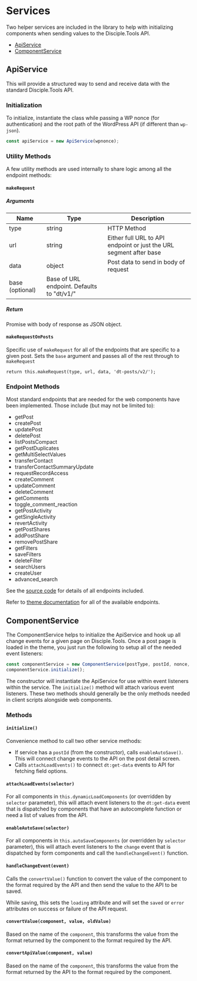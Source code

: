 
<Meta title="Architecture/Services" />

# Services

Two helper services are included in the library to help with initializing components when
sending values to the Disciple.Tools API.

- [ApiService](#apiservice)
- [ComponentService](#componentservice)

## ApiService

This will provide a structured way to send and receive data with the standard Disciple.Tools API.

### Initialization

To initialize, instantiate the class while passing a WP nonce (for authentication) and the
root path of the WordPress API (if different than `wp-json`).

```javascript
const apiService = new ApiService(wpnonce);
```

### Utility Methods

A few utility methods are used internally to share logic among all the endpoint methods:

#### `makeRequest`

##### Arguments

| Name | Type | Description |
| ---- | ---- | ----------- |
| type | string | HTTP Method |
| url  | string | Either full URL to API endpoint or just the URL segment after base |
| data | object | Post data to send in body of request |
| base (optional) | Base of URL endpoint. Defaults to "dt/v1/" |

##### Return

Promise with body of response as JSON object.

#### `makeRequestOnPosts`

Specific use of `makeRequest` for all of the endpoints that are specific to a given post.
Sets the `base` argument and passes all of the rest through to `makeRequest`

`return this.makeRequest(type, url, data, 'dt-posts/v2/');`

### Endpoint Methods

Most standard endpoints that are needed for the web components have been implemented.
Those include (but may not be limited to):

- getPost
- createPost
- updatePost
- deletePost
- listPostsCompact
- getPostDuplicates
- getMultiSelectValues
- transferContact
- transferContactSummaryUpdate
- requestRecordAccess
- createComment
- updateComment
- deleteComment
- getComments
- toggle_comment_reaction
- getPostActivity
- getSingleActivity
- revertActivity
- getPostShares
- addPostShare
- removePostShare
- getFilters
- saveFilters
- deleteFilter
- searchUsers
- createUser
- advanced_search

See the [source code](https://github.com/DiscipleTools/disciple-tools-web-components/blob/master/src/services/apiService.js)
for details of all endpoints included.

Refer to [theme documentation](https://developers.disciple.tools/theme-core/api-posts)
for all of the available endpoints.

## ComponentService

The ComponentService helps to initialize the ApiService and hook up all change events for a given
page on Disciple.Tools. Once a post page is loaded in the theme, you just run the following
to setup all of the needed event listeners:

```javascript
const componentService = new ComponentService(postType, postId, nonce, apiRoot);
componentService.initialize();
```
The constructor will instantiate the ApiService for use within event listeners within
the service. The `initialize()` method will attach various event listeners. These
two methods should generally be the only methods needed in client scripts alongside
web components.

### Methods

#### `initialize()`
Convenience method to call two other service methods:

- If service has a `postId` (from the constructor), calls `enableAutoSave()`. This will connect change events to the API on the post detail screen.
- Calls `attachLoadEvents()` to connect `dt:get-data` events to API for fetching field options.

#### `attachLoadEvents(selector)`
For all components in `this.dynamicLoadComponents` (or overridden by `selector` parameter),
this will attach event listeners to the `dt:get-data` event that is dispatched by components
that have an autocomplete function or need a list of values from the API.

#### `enableAutoSave(selector)`
For all components in `this.autoSaveComponents` (or overridden by `selector` parameter),
this will attach event listeners to the `change` event that is dispatched by form
components and call the `handleChangeEvent()` function.

#### `handleChangeEvent(event)`
Calls the `convertValue()` function to convert the value of the component to the format
required by the API and then send the value to the API to be saved.

While saving, this sets the `loading` attribute and will set the `saved` or `error` attributes
on success or failure of the API request.

#### `convertValue(component, value, oldValue)`
Based on the name of the `component`, this transforms the value from the format returned
by the component to the format required by the API.

#### `convertApiValue(component, value)`
Based on the name of the `component`, this transforms the value from the format returned
by the API to the format required by the component.
